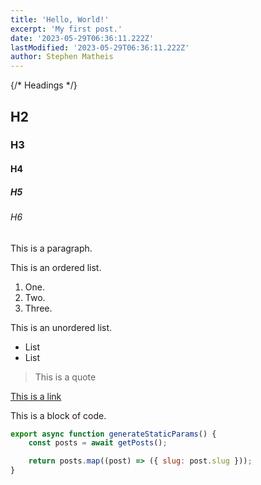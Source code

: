 ```yaml
---
title: 'Hello, World!'
excerpt: 'My first post.'
date: '2023-05-29T06:36:11.222Z'
lastModified: '2023-05-29T06:36:11.222Z'
author: Stephen Matheis
---
```


{/* Headings */}

## H2

### H3

#### H4

##### H5

###### H6

This is a paragraph.

This is an ordered list.

1. One.
2. Two.
3. Three.

This is an unordered list.

* List
* List

> This is a quote

[This is a link](https://localhost:3000)

This is a block of code.

```js
export async function generateStaticParams() {
    const posts = await getPosts();

    return posts.map((post) => ({ slug: post.slug }));
}
```
